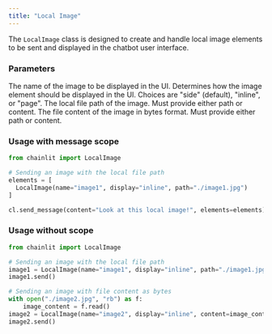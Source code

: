 ```yaml
---
title: "Local Image"
---
```


The `LocalImage` class is designed to create and handle local image elements to be sent and displayed in the chatbot user interface.


### Parameters
<ParamField path="name" type="str">
  The name of the image to be displayed in the UI.
</ParamField>

<ParamField path="display" type="ElementDisplay" optional>
  Determines how the image element should be displayed in the UI. Choices are "side" (default), "inline", or "page".
</ParamField>

<ParamField path="path" type="str" optional>
  The local file path of the image. Must provide either path or content.
</ParamField>

<ParamField path="content" type="bytes" optional>
  The file content of the image in bytes format. Must provide either path or content.
</ParamField>

### Usage with message scope
```python Code Example
from chainlit import LocalImage

# Sending an image with the local file path
elements = [
  LocalImage(name="image1", display="inline", path="./image1.jpg")
]

cl.send_message(content="Look at this local image!", elements=elements)
```

### Usage without scope
```python Code Example
from chainlit import LocalImage

# Sending an image with the local file path
image1 = LocalImage(name="image1", display="inline", path="./image1.jpg")
image1.send()

# Sending an image with file content as bytes
with open("./image2.jpg", "rb") as f:
    image_content = f.read()
image2 = LocalImage(name="image2", display="inline", content=image_content)
image2.send()
```